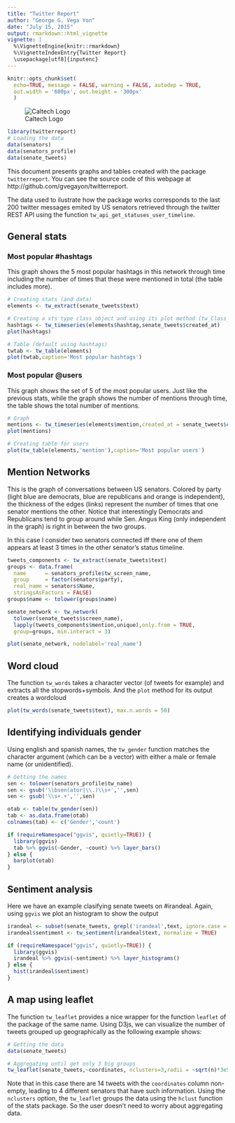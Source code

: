 ```yaml
---
title: "Twitter Report"
author: "George G. Vega Yon"
date: "July 15, 2015"
output: rmarkdown::html_vignette
vignette: |
  %\VignetteEngine{knitr::rmarkdown}
  %\VignetteIndexEntry{Twitter Report}
  \usepackage[utf8]{inputenc}
---
```


```r
knitr::opts_chunk$set(
  echo=TRUE, message = FALSE, warning = FALSE, autodep = TRUE,
  out.width = '600px', out.height = '300px'
  )
```


![Caltech Logo][caltechlogo]

```r
library(twitterreport)
# Loading the data
data(senators)
data(senators_profile)
data(senate_tweets)
```

This document presents graphs and tables created with the package `twitterreport`. You can see the source code of this webpage at http://github.com/gvegayon/twitterreport.

The data used to ilustrate how the package works corresponds to the last 200 twitter
messages emited by US senators retrieved through the twitter REST API using the function
`tw_api_get_statuses_user_timeline`.

## General stats

### Most popular #hashtags

This graph shows the 5 most popular hashtags in this network through time including the number of times that these were mentioned in total (the table includes more).

```r
# Creating stats (and data)
elements <- tw_extract(senate_tweets$text)

# Creating a xts type class object and using its plot method (tw_Class_ts)
hashtags <- tw_timeseries(elements$hashtag,senate_tweets$created_at)
plot(hashtags)
```

```r
# Table (default using hashtags)
twtab <- tw_table(elements)
plot(twtab,caption='Most popular hashtags')
```

### Most popular @users

This graph shows the set of 5 of the most popular users. Just like the previous stats, while the graph shows the number of mentions through time, the table shows the total number of mentions.

```r
# Graph
mentions <- tw_timeseries(elements$mention,created_at = senate_tweets$created_at)
plot(mentions)
```

```r
# Creating table for users
plot(tw_table(elements,'mention'),caption='Most popular users')
```

## Mention Networks

This is the graph of conversations between US senators. Colored by party (light blue are democrats, blue are republicans and orange is independent), the thickness of the edges (links) represent the number of times that one senator mentions the other. Notice that interestingly Democrats and Republicans tend to group around while Sen. Angus King (only independent in the graph) is right in between the two groups.

In this case I consider two senators connected iff there one of them appears at least 3 times in the other senator's status timeline.

```r
tweets_components <- tw_extract(senate_tweets$text)
groups <- data.frame(
  name      = senators_profile$tw_screen_name,
  group     = factor(senators$party),
  real_name = senators$Name,
  stringsAsFactors = FALSE)
groups$name <- tolower(groups$name)

senate_network <- tw_network(
  tolower(senate_tweets$screen_name),
  lapply(tweets_components$mention,unique),only.from = TRUE,
  group=groups, min.interact = 3)

plot(senate_network, nodelabel='real_name')
```

## Word cloud

The function `tw_words` takes a character vector (of tweets for example) and extracts all the stopwords+symbols. And the `plot` method for its output creates a wordcloud

```r
plot(tw_words(senate_tweets$text), max.n.words = 50)
```


## Identifying individuals gender

Using english and spanish names, the `tw_gender` function matches the character argument (which can be a vector) with either a male or female name (or unidentified).

```r
# Getting the names
sen <- tolower(senators_profile$tw_name)
sen <- gsub('\\bsen(ator|\\.)\\s+','',sen)
sen <- gsub('\\s+.+','',sen)

otab <- table(tw_gender(sen))
tab <- as.data.frame(otab)
colnames(tab) <- c('Gender','count')

if (requireNamespace("ggvis", quietly=TRUE)) {
  library(ggvis)
  tab %>% ggvis(~Gender, ~count) %>% layer_bars()
} else {
  barplot(otab)
}

```

## Sentiment analysis

Here we have an example clasifying senate tweets on #irandeal. Again, using `ggvis` we plot an histogram to show the output

```r
irandeal <- subset(senate_tweets, grepl('irandeal',text, ignore.case = TRUE))
irandeal$sentiment <- tw_sentiment(irandeal$text, normalize = TRUE)

if (requireNamespace("ggvis", quietly=TRUE)) {
  library(ggvis)
  irandeal %>% ggvis(~sentiment) %>% layer_histograms()
} else {
  hist(irandeal$sentiment)
}
```


## A map using leaflet

The function `tw_leaflet` provides a nice wrapper for the function `leaflet` of\
the package of the same name. Using D3js, we can visualize the number of tweets
grouped up geographically as the following example shows:

```r
# Getting the data
data(senate_tweets)

# Aggregating until get only 3 big groups
tw_leaflet(senate_tweets,~coordinates, nclusters=3,radii = ~sqrt(n)*3e5)
```

Note that in this case there are 14 tweets with the `coordinates` column non-empty, leading to 4
different senators that have such information. Using the `nclusters` option, the `tw_leaflet`
groups the data using the `hclust` function of the stats package. So the user doesn't need to worry about aggregating data.


[caltechlogo]: `r system.file(package='twitterreport')`/fig/Caltech_LOGO-Orange_RGB_10pc.png "Caltech"
